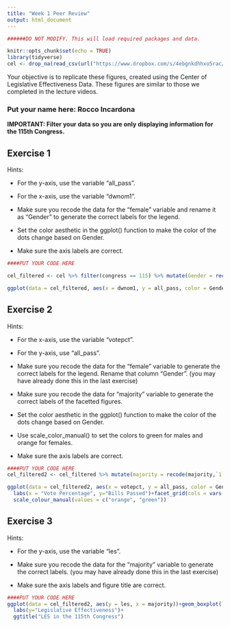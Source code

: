 ```yaml
---
title: "Week 1 Peer Review"
output: html_document
---
```


```r


######DO NOT MODIFY. This will load required packages and data.

knitr::opts_chunk$set(echo = TRUE)
library(tidyverse)
cel <- drop_na(read_csv(url("https://www.dropbox.com/s/4ebgnkdhhxo5rac/cel_volden_wiseman%20_coursera.csv?raw=1")))
```

Your objective is to replicate these figures, created using the Center of Legislative Effectiveness Data. These figures are similar to those we completed in the lecture videos.

### Put your name here: Rocco Incardona

**IMPORTANT: Filter your data so you are only displaying information for the 115th Congress.**

## Exercise 1

Hints:

* For the y-axis, use the variable "all_pass".

* For the x-axis, use the variable "dwnom1".

* Make sure you recode the data for the "female" variable and rename it as "Gender" to generate the correct labels for the legend.

* Set the color aesthetic in the ggplot() function to make the color of the dots change based on Gender.

* Make sure the axis labels are correct.

```r
####PUT YOUR CODE HERE

cel_filtered <- cel %>% filter(congress == 115) %>% mutate(Gender = recode(female,`1`="Female",`0`="Male"))

ggplot(data = cel_filtered, aes(x = dwnom1, y = all_pass, color = Gender))+geom_point()+labs(x = "Ideology", y="Bills Passed")


```

## Exercise 2

Hints:

* For the x-axis, use the variable "votepct".

* For the y-axis, use "all_pass".

* Make sure you recode the data for the "female" variable to generate the correct labels for the legend. Rename that column "Gender". (you may have already done this in the last exercise)

* Make sure you recode the data for "majority" variable to generate the correct labels of the facetted figures.

* Set the color aesthetic in the ggplot() function to make the color of the dots change based on Gender.

* Use scale_color_manual() to set the colors to green for males and orange for females.

* Make sure the axis labels are correct.


```r
####PUT YOUR CODE HERE
cel_filtered2 <- cel_filtered %>% mutate(majority = recode(majority,`1`="Majority",`0`="Minority"))

ggplot(data = cel_filtered2, aes(x = votepct, y = all_pass, color = Gender))+geom_point()+
  labs(x = "Vote Percentage", y="Bills Passed")+facet_grid(cols = vars(majority))+
  scale_colour_manual(values = c("orange", "green"))

```

## Exercise 3

Hints:

* For the y-axis, use the variable "les".

* Make sure you recode the data for the "majority" variable to generate the correct labels. (you may have already done this in the last exercise)

* Make sure the axis labels and figure title are correct.


```r

####PUT YOUR CODE HERE
ggplot(data = cel_filtered2, aes(y = les, x = majority))+geom_boxplot()+
  labs(y="Legislative Effectiveness")+
  ggtitle("LES in the 115th Congress")

```

